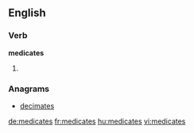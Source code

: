 ==English==

===Verb===
'''medicates'''

# {{en-third-person singular of|medicate}}

===Anagrams===
* [[decimates#English|decimates]]

[[de:medicates]]
[[fr:medicates]]
[[hu:medicates]]
[[vi:medicates]]
